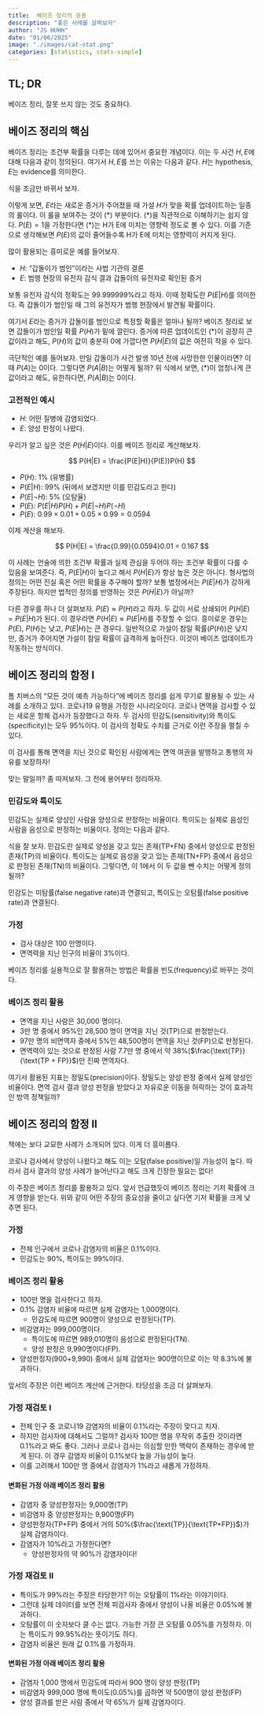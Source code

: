 ```yaml
---
title:  베이즈 정리의 응용 
description: "좋은 사례를 살펴보자"
author: "JS HUHH"
date: "01/06/2025"
image: "./images/cat-stat.png"
categories: [statistics, stats-simple]
---
```


## TL; DR

베이즈 정리, 잘못 쓰지 않는 것도 중요하다. 

## 베이즈 정리의 핵심 

베이즈 정리는 조건부 확률을 다루는 데에 있어서 중요한 개념이다. 이는 두 사건 $H, E$에 대해 다음과 같이 정의된다. 여기서 $H, E$를 쓰는 이유는 다음과 같다. $H$는 hypothesis, $E$는 evidence를 의미한다. 

\begin{align*}
P(H|E) = \frac{P(E|H)P(H)}{P(E)}
\end{align*}

식을 조금만 바뀌서 보자. 

\begin{align*}
P(H|E) = \underbrace{\frac{P(E|H)}{P(E)}}_{(*)} {P(H)}
\end{align*}

이렇게 보면, $E$라는 새로운 증거가 주어졌을 때 가설 $H$가 맞을 확률 업데이트하는 일종의 룰이다. 이 룰을 보여주는 것이 $(*)$ 부분이다. $(*)$을 직관적으로 이해하기는 쉽지 않다. $P(E)=1$을 가정한다면 $(*)$는 H가 E에 미치는 영향력 정도로 볼 수 있다. 이를 기준으로 생각해보면 $P(E)$의 값이 줄어들수록 H가 E에 미치는 영향력이 커지게 된다. 

많이 활용되는 흥미로운 예를 들어보자. 

- $H$: "갑돌이가 범인"이라는 사법 기관의 결론
- $E$: 범행 현장의 유전자 감식 결과 갑돌이의 유전자로 확인된 증거

보통 유전자 감식의 정확도는 99.999999%라고 하자. 이때 정확도란 $P(E|H)$를 의미한다. 즉 갑돌이가 범인일 때 그의 유전자가 범행 현장에서 발견될 확률이다. 

여기서 $E$라는 증거가 갑돌이를 범인으로 특정할 확률은 얼마나 될까? 베이즈 정리로 보면 갑돌이가 범인일 확률 $P(H)$가 밑에 깔린다. 증거에 따른 업데이트인 $(*)$이 굉장히 큰 값이라고 해도, $P(H)$의 값이 충분히 0에 가깝다면 $P(H|E)$의 값은 여전히 작을 수 있다. 

:::{.column-margin}
극단적인 예를 들어보자. 만일 갑돌이가 사건 발생 10년 전에 사망한한 인물이라면? 이때 $P(A)$는 0이다. 그렇다면 $P(A|B)$는 어떻게 될까? 위 식에서 보면, $(*)$이 엄청나게 큰 값이라고 해도, 유한하다면, $P(A|B)$는 0이다.
:::

### 고전적인 예시 

- $H$: 어떤 질병에 감염되었다. 
- $E$: 양성 판정이 나왔다.

우리가 알고 싶은 것은 $P(H|E)$이다. 이를 베이즈 정리로 계산해보자. 

$$
P(H|E) = \frac{P(E|H)}{P(E)}P(H)
$$

- $P(H)$: 1% (유병률)
- $P(E|H)$: 99% (뒤에서 보겠지만 이를 민감도라고 한다)
- $P(E|\neg H)$: 5% (오탐율)
- $P(E)$: $P(E|H)P(H) + P(E|\neg H)P(\neg H)$
- $P(E)$: $0.99 \times 0.01 + 0.05 \times 0.99 = 0.0594$

이제 계산을 해보자. 

$$
P(H|E) = \frac{0.99}{0.0594}0.01 = 0.167
$$

이 사례는 언술에 의한 조건부 확률과 실제 관심을 두어야 하는 조건부 확률이 다를 수 있음을 보여준다. 즉, $P(E|H)$이 높다고 해서 $P(H|E)$가 항상 높은 것은 아니다. 형사법의 정의는 어떤 진실 혹은 어떤 확률을 추구해야 할까? 보통 법정에서는 $P(E|H)$가 강하게 주장된다. 하지만 법적인 정의를 반영하는 것은 $P(H|E)$가 아닐까? 

다른 경우를 하나 더 살펴보자. $P(E) \approx P(H)$라고 하자. 두 값이 서로 상쇄되어 $P(H|E) = P(E|H)$가 된다. 이 경우라면 $P(H|E) \approx P(E|H)$를 주장할 수 있다. 흥미로운 경우는 $P(E)$, $P(H)$는 낮고, $P(E|H)$는 큰 경우다. 일반적으로 가설이 참일 확률($P(H)$)은 낮지만, 증거가 주어지면 가설이 참일 확률이 급격하게 높아진다. 이것이 베이즈 업데이트가 작동하는 방식이다.  

## 베이즈 정리의 함정 I

톰 치버스의 "모든 것이 예측 가능하다"에 베이즈 정리를 쉽게 무기로 활용될 수 있는 사례를 소개하고 있다. 코로나19 유행을 가정한 시나리오이다. 코로나 면역을 검사할 수 있는 새로운 항체 검사가 등장했다고 하자. 두 검사의 민감도(sensitivity)와 특이도(specificity)는 모두 95%이다. 이 검사의 정확도 수치를 근거로 이런 주장을 펼칠 수 있다. 

::: {.callout-note icon=false appearance="simple"}
이 검사를 통해 면역을 지닌 것으로 확인된 사람에게는 면역 여권을 발행하고 통행의 자유를 보장하자! 
:::

맞는 말일까? 좀 따져보자. 그 전에 용어부터 정리하자. 

### 민감도와 특이도 

민감도는 실제로 양성인 사람을 양성으로 판정하는 비율이다. 특이도는 실제로 음성인 사람을 음성으로 판정하는 비율이다. 정의는 다음과 같다. 

\begin{align*}
\text{sensitivity} = \frac{\text{TP}}{\text{TP + FN}}\\
\text{specificity} = \frac{\text{TN}}{\text{TN + FP}}
\end{align*}

식을 잘 보자. 민감도란 실제로 양성을 갖고 있는 존재(TP+FN) 중에서 양성으로 판정된 존재(TP)의 비율이다. 특이도는 실제로 음성을 갖고 있는 존재(TN+FP) 중에서 음성으로 판정된 존재(TN)의 비율이다. 그렇다면, 이 1에서 이 두 값을 뺀 수치는 어떻게 정의될까?

\begin{align*}
\text{FN rate} & = 1 -  \frac{\text{TP}}{\text{TP + FN}} = \frac{\text{FN}}{\text{TP + FN}}\\
\text{FP rate} & = 1 - \frac{\text{TN}}{\text{TN + FP}} = \frac{\text{FP}}{\text{TN + FP}}
\end{align*}

민감도는 미탐률(false negative rate)과 연결되고, 특이도는 오탐률(false positive rate)과 연결된다. 

### 가정 
- 검사 대상은 100 만명이다. 
- 면역력을 지닌 인구의 비율이 3%이다. 

:::{.column-margin}
베이즈 정리를 실용적으로 잘 활용하는 방법은 확률을 빈도(frequency)로 바꾸는 것이다.
:::


### 베이즈 정리 활용
- 면역을 지닌 사람은 30,000 명이다. 
- 3만 명 중에서 95%인 28,500 명이 면역을 지닌 것(TP)으로 판정받는다.
- 97만 명의 비면역자 중에서 5%인 48,500명이 면역을 지닌 것(FP)으로 판정된다.
- 면역력이 있는 것으로 판정된 사람 7.7만 명 중에서 약 38%($\frac{\text{TP}}{\text{TP + FP}}$)만 진짜 면역자다. 

여기서 활용된 지표는 정밀도(precision)이다. 정밀도는 양성 판정 중에서 실제 양성인 비율이다. 면역 검사 결과 양성 판정을 받았다고 자유로운 이동을 허락하는 것이 효과적인 방역 정책일까?

## 베이즈 정리의 함정 II 

책에는 보다 교묘한 사례가 소개되어 있다. 이게 더 흥미롭다. 

::: {.callout-note icon=false appearance="simple"}
코로나 검사에서 양성이 나왔다고 해도 이는 오탐(false positive)일 가능성이 높다. 따라서 검사 결과의 양성 사례가 늘어난다고 해도 크게 긴장한 필요는 없다!
:::

이 주장은 베이즈 정리를 활용하고 있다. 앞서 언급했듯이 베이즈 정리는 기저 확률에 크게 영향을 받는다. 위와 같이 어떤 주장의 중요성을 줄이고 싶다면 기저 확률을 크게 낮추면 된다.

### 가정 
- 전체 인구에서 코로나 감염자의 비율은 0.1%이다. 
- 민감도는 90%, 특이도는 99%이다. 

### 베이즈 정리 활용
- 100만 명을 검사한다고 하자. 
- 0.1% 감염자 비율에 따르면 실제 감염자는 1,000명이다. 
    - 민감도에 따르면 900명이 양성으로 판정된다(TP).
- 비감염자는 999,000명이다. 
    - 특이도에 따르면 989,010명이 음성으로 판정된다(TN). 
    - 양성 판정은 9,990명이다(FP).
- 양성판정자(900+9,990) 중에서 실제 감염자는 900명이므로 이는 약 8.3%에 불과하다. 

앞서의 주장은 이런 베이즈 계산에 근거한다. 타당성을 조금 더 살펴보자. 

### 가정 재검토 I
- 전체 인구 중 코로나19 감염자의 비율이 0.1%라는 주장이 맞다고 치자. 
- 하지만 검사자에 대해서도 그럴까? 검사자 100만 명을 무작위 추출한 것이라면 0.1%라고 봐도 좋다. 그러나 코로나 검사는 의심할 만한 맥락이 존재하는 경우에 받게 된다. 이 경우 감염자 비율이 0.1%보다 높을 가능성이 높다.
- 이를 고려해서 100만 명 중에서 검염자가 1%라고 새롭게 가정하자. 

#### 변화된 가정 아래 베이즈 정리 활용
- 감염자 중 양성판정자는 9,000명(TP)
- 비감염자 중 양성판정자는 9,900명(FP)   
- 양성판정자(TP+FP) 중에서 거의 50%($\frac{\text{TP}}{\text{TP+FP}}$)가 실제 감염자이다. 
- 감염자가 10%라고 가정한다면?
    - 양성판정자의 약 90%가 감염자이다! 

### 가정 재검토 II 
- 특이도가 99%라는 주장은 타당한가? 이는 오탐률이 1%라는 이야기이다.
- 그런데 실제 데이터를 보면 전체 피검사자 중에서 양성이 나올 비율은 0.05%에 불과하다. 
- 오탐률이 이 숫자보다 클 수는 없다. 가능한 가장 큰 오탐률 0.05%를 가정하자. 이는 특이도가 99.95%라는 뜻이기도 하다.  
- 감염자 비율은 원래 값 0.1%를 가정하자. 

#### 변화된 가정 아래 베이즈 정리 활용
- 감염자 1,000 명에서 민감도에 따라서 900 명이 양성 판정(TP) 
- 비감염자 999,000 명에 특이도(0.05%)를 곱하면 약 500명이 양성 판정(FP) 
- 양성 결과를 받은 사람 중에서 약 65%가 실제 감염자이다. 